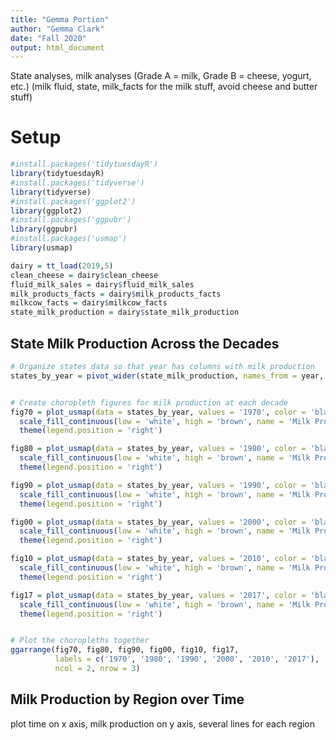 ```yaml
---
title: "Gemma Portion"
author: "Gemma Clark"
date: "Fall 2020"
output: html_document
---
```

State analyses, milk analyses (Grade A = milk, Grade B = cheese, yogurt, etc.)
(milk fluid, state, milk_facts for the milk stuff, avoid cheese and butter stuff)

# Setup
```r
#install.packages('tidytuesdayR')
library(tidytuesdayR)
#install.packages('tidyverse')
library(tidyverse)
#install.packages('ggplot2')
library(ggplot2)
#install.packages('ggpubr')
library(ggpubr)
#install.packages('usmap')
library(usmap)

dairy = tt_load(2019,5)
clean_cheese = dairy$clean_cheese
fluid_milk_sales = dairy$fluid_milk_sales
milk_products_facts = dairy$milk_products_facts
milkcow_facts = dairy$milkcow_facts
state_milk_production = dairy$state_milk_production


```


## State Milk Production Across the Decades
```r
# Organize states data so that year has columns with milk production
states_by_year = pivot_wider(state_milk_production, names_from = year, values_from = milk_produced)


# Create choropleth figures for milk production at each decade
fig70 = plot_usmap(data = states_by_year, values = '1970', color = 'black' ) +
  scale_fill_continuous(low = 'white', high = 'brown', name = 'Milk Production', label = scales::comma) +
  theme(legend.position = 'right')

fig80 = plot_usmap(data = states_by_year, values = '1980', color = 'black' ) +
  scale_fill_continuous(low = 'white', high = 'brown', name = 'Milk Production', label = scales::comma) +
  theme(legend.position = 'right')

fig90 = plot_usmap(data = states_by_year, values = '1990', color = 'black' ) +
  scale_fill_continuous(low = 'white', high = 'brown', name = 'Milk Production', label = scales::comma) +
  theme(legend.position = 'right')

fig00 = plot_usmap(data = states_by_year, values = '2000', color = 'black' ) +
  scale_fill_continuous(low = 'white', high = 'brown', name = 'Milk Production', label = scales::comma) +
  theme(legend.position = 'right')

fig10 = plot_usmap(data = states_by_year, values = '2010', color = 'black' ) +
  scale_fill_continuous(low = 'white', high = 'brown', name = 'Milk Production', label = scales::comma) +
  theme(legend.position = 'right')

fig17 = plot_usmap(data = states_by_year, values = '2017', color = 'black' ) +
  scale_fill_continuous(low = 'white', high = 'brown', name = 'Milk Production', label = scales::comma) +
  theme(legend.position = 'right')


# Plot the choropleths together
ggarrange(fig70, fig80, fig90, fig00, fig10, fig17, 
          labels = c('1970', '1980', '1990', '2000', '2010', '2017'),
          ncol = 2, nrow = 3)
```



## Milk Production by Region over Time

plot time on x axis, milk production on y axis, several lines for each region
